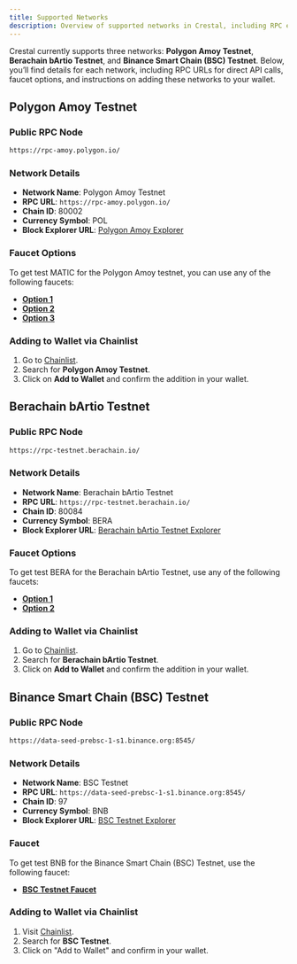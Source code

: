 ```yaml
---
title: Supported Networks
description: Overview of supported networks in Crestal, including RPC endpoints, network details, and faucet options.
---
```


Crestal currently supports three networks: **Polygon Amoy Testnet**, **Berachain bArtio Testnet**, and **Binance Smart Chain (BSC) Testnet**. 
Below, you’ll find details for each network, including RPC URLs for direct API calls, faucet options, and instructions on adding these networks to your wallet.

## Polygon Amoy Testnet

### Public RPC Node

```bash
https://rpc-amoy.polygon.io/
```
### Network Details
- **Network Name**: Polygon Amoy Testnet
- **RPC URL**: `https://rpc-amoy.polygon.io/`
- **Chain ID**: 80002
- **Currency Symbol**: POL
- **Block Explorer URL**: [Polygon Amoy Explorer](https://explorer.amoy.polygon.io/)

### Faucet Options
To get test MATIC for the Polygon Amoy testnet, you can use any of the following faucets:
  * **[Option 1](https://faucet.polygon.technology/)**
  * **[Option 2](https://www.alchemy.com/faucets/polygon-amoy)**
  * **[Option 3](https://faucets.chain.link/polygon-amoy)**

### Adding to Wallet via Chainlist
1. Go to [Chainlist](https://chainlist.org/).
2. Search for **Polygon Amoy Testnet**.
3. Click on **Add to Wallet** and confirm the addition in your wallet.

## Berachain bArtio Testnet

### Public RPC Node

```bash
https://rpc-testnet.berachain.io/
```

### Network Details
- **Network Name**: Berachain bArtio Testnet
- **RPC URL**: `https://rpc-testnet.berachain.io/`
- **Chain ID**: 80084
- **Currency Symbol**: BERA
- **Block Explorer URL**: [Berachain bArtio Testnet Explorer](https://explorer.berachain.io/)

### Faucet Options
To get test BERA for the Berachain bArtio Testnet, use any of the following faucets:
  * **[Option 1](https://bArtio.faucet.berachain.com/)**
  * **[Option 2](https://faucet.trade/berachain-testnet-bera-faucet)**

### Adding to Wallet via Chainlist
1. Go to [Chainlist](https://chainlist.org/).
2. Search for **Berachain bArtio Testnet**.
3. Click on **Add to Wallet** and confirm the addition in your wallet.

## Binance Smart Chain (BSC) Testnet

### Public RPC Node

```bash
https://data-seed-prebsc-1-s1.binance.org:8545/
```

### Network Details
- **Network Name**: BSC Testnet
- **RPC URL**: `https://data-seed-prebsc-1-s1.binance.org:8545/`
- **Chain ID**: 97
- **Currency Symbol**: BNB
- **Block Explorer URL**: [BSC Testnet Explorer](https://testnet.bscscan.com/)

### Faucet
To get test BNB for the Binance Smart Chain (BSC) Testnet, use the following faucet:
  * **[BSC Testnet Faucet](https://testnet.binance.org/faucet-smart)**

### Adding to Wallet via Chainlist
1. Visit [Chainlist](https://chainlist.org/).
2. Search for **BSC Testnet**.
3. Click on "Add to Wallet" and confirm in your wallet.
